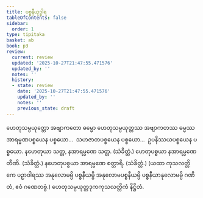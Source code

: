 ```yaml
---
title: ပစ္စနီယုဒ္ဓါရ
tableOfContents: false
sidebar:
  order: 1
type: tipitaka
basket: ab
book: p3
review:
  current: review
  updated: '2025-10-27T21:47:55.471576'
  updated_by: ''
  notes: ''
  history:
  - state: review
    date: '2025-10-27T21:47:55.471576'
    updated_by: ''
    notes: ''
    previous_state: draft
---
```



<ReviewStatus review={frontmatter.review} showDetails={true} />

<HypothesisAnnotation frontmatter={frontmatter} />

<DynamicBreadcrumb />

<Division number="45" book="p3" e="ch" v="39" p="336">

<Paragraph number="1356" book="p3">
ဟေတုသမ္ပယုတ္တော အဗျာကတော ဓမ္မော ဟေတုသမ္ပယုတ္တဿ အဗျာကတဿ ဓမ္မဿ အာရမ္မဏပစ္စယေန ပစ္စယော…  သဟဇာတပစ္စယေန ပစ္စယော…  ဥပနိဿယပစ္စယေန ပစ္စယော.
</Paragraph>

</Division>
<Division number="46" book="p3" e="ch" v="39" p="336">

<Paragraph number="1357" book="p3">
နဟေတုယာ သတ္တ, နအာရမ္မဏေ သတ္တ. (သံခိတ္တံ.)
</Paragraph>

<Paragraph number="1358" book="p3">
ဟေတုပစ္စယာ နအာရမ္မဏေ တီဏိ. (သံခိတ္တံ.)
</Paragraph>

<Paragraph number="1359" book="p3">
နဟေတုပစ္စယာ အာရမ္မဏေ စတ္တာရိ. (သံခိတ္တံ.)
</Paragraph>

<Paragraph number="1360" book="p3">
(ယထာ ကုသလတ္တိကေ ပဉှာဝါရဿ အနုလောမမ္ပိ ပစ္စနီယမ္ပိ အနုလောမပစ္စနီယမ္ပိ ပစ္စနီယာနုလောမမ္ပိ ဂဏိတံ, ဧဝံ ဂဏေတဗ္ဗံ.)

</Paragraph>
</Division>

<Paragraph number="1361" type="center" book="p3">
ဟေတုသမ္ပယုတ္တဒုကကုသလတ္တိကံ နိဋ္ဌိတံ.
</Paragraph>